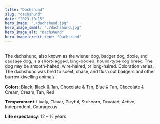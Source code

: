 ```yaml
---
title: "Dachshund"
slug: "dachshund"
date: "2023-10-15"
hero_image: "./dachshund.jpg"
hero_image_small: "./dachshund.jpg"
hero_image_alt: "Dachshund"
hero_image_credit_text: "Dachshund"
---
```


\
The dachshund, also known as the wiener dog, badger dog, doxie, and sausage dog, is a short-legged, long-bodied, hound-type dog breed. The dog may be smooth-haired, wire-haired, or long-haired. Coloration varies. The dachshund was bred to scent, chase, and flush out badgers and other burrow-dwelling animals. 
\
\
**Colors**: Black, Black & Tan, Chocolate & Tan, Blue & Tan, Chocolate & Cream, Cream, Tan, Red

**Temperament**: Lively, Clever, Playful, Stubborn, Devoted, Active, Independent, Courageous

**Life expectancy**: 12 – 16 years


